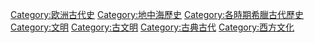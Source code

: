 [[Category:欧洲古代史|Category:欧洲古代史]]
[[Category:地中海歷史|Category:地中海歷史]]
[[Category:各時期希臘古代歷史|Category:各時期希臘古代歷史]]
[[Category:文明|Category:文明]]
[[Category:古文明|Category:古文明]]
[[Category:古典古代|Category:古典古代]]
[[Category:西方文化|Category:西方文化]]